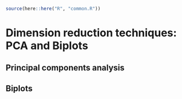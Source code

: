 ```r
source(here::here("R", "common.R"))
```

# Dimension reduction techniques: PCA and Biplots {#sec-pca-biplot}

## Principal components analysis {#sec-pca}

## Biplots {#sec-biplot}

